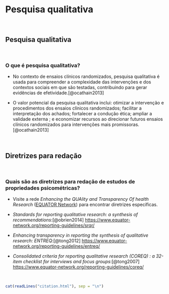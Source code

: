 # **Pesquisa qualitativa** {#pesquisa-qualitativa}

<br>

## Pesquisa qualitativa

<br>

### O que é pesquisa qualitativa?

-   No contexto de ensaios clínicos randomizados, pesquisa qualitativa é usada para compreender a complexidade das intervenções e dos contextos sociais em que são testadas, contribuindo para gerar evidências de efetividade.[@ocathain2013]

-   O valor potencial da pesquisa qualitativa inclui: otimizar a intervenção e procedimentos dos ensaios clínicos randomizados; facilitar a interpretação dos achados; fortalecer a condução ética; ampliar a validade externa ; e economizar recursos ao direcionar futuros ensaios clínicos randomizados para intervenções mais promissoras.[@ocathain2013]

<br>

## Diretrizes para redação

<br>

### Quais são as diretrizes para redação de estudos de propriedades psicométricas?

-   Visite a rede *Enhancing the QUAlity and Transparency Of health Research* ([EQUATOR Network](https://www.equator-network.org/)) para encontrar diretrizes específicas.

-   *Standards for reporting qualitative research: a synthesis of recommendations*:[@obrien2014] <https://www.equator-network.org/reporting-guidelines/srqr/>

-   *Enhancing transparency in reporting the synthesis of qualitative research: ENTREQ*:[@tong2012] <https://www.equator-network.org/reporting-guidelines/entreq/>

-   *Consolidated criteria for reporting qualitative research (COREQ) : a 32-item checklist for interviews and focus groups*:[@tong2007] <https://www.equator-network.org/reporting-guidelines/coreq/>

<br>

```r
cat(readLines("citation.html"), sep = "\n")
```

<br>
